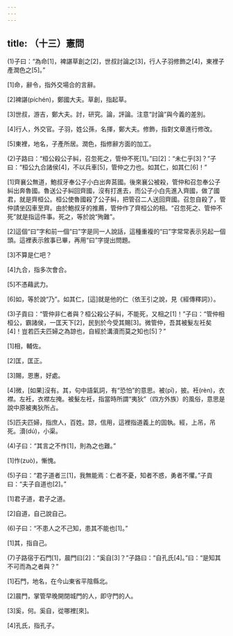 ```yaml
---
---
---
```

title: （十三）憲問
---



(1)子曰：“為命[1]，裨諶草創之[2]，世叔討論之[3]，行人子羽修飾之[4]，東裡子產潤色之[5]。”

[1]命，辭令，指外交場合的言辭。

[2]裨諶(píchén)，鄭國大夫。草創，指起草。

[3]世叔，游吉，鄭大夫。討，研究。論，評論。注意“討論”與今義的差別。

[4]行人，外交官。子羽，姓公孫，名揮，鄭大夫。修飾，指對文章進行修改。

[5]東裡，地名，子產所居。潤色，指修辭方面的加工。

(2)子路曰：“桓公殺公子糾，召忽死之，管仲不死[1]。”曰[2]：“未仁乎[3]？”子曰：“桓公九合諸侯[4]，不以兵車[5]，管仲之力也。如其仁，如其仁[6]！”

[1]齊襄公無道，鮑叔牙奉公子小白出奔莒國。後來襄公被殺，管仲和召忽奉公子糾出奔魯國。魯送公子糾回齊國，沒有打進去，而公子小白先進入齊國，做了國君，就是齊桓公。桓公使魯國殺了公子糾，把管召二人送回齊國。召忽自殺了，管仲請坐囚車至齊。由於鮑叔牙的推薦，管仲作了齊桓公的相。“召忽死之、管仲不死”就是指這件事。死之，等於說“殉難”。

[2]這個“曰”字和前一個“曰”字是同一人說話，這種重複的“曰”字常常表示另起一個頭。這裡表示敘事已畢，再用“曰”字提出問題。

[3]不算是仁吧？

[4]九合，指多次會合。

[5]不憑藉武力。

[6]如，等於說“乃”。如其仁，[這]就是他的仁（依王引之說，見《經傳釋詞》）。

(3)子貢曰：“管仲非仁者與？桓公殺公子糾，不能死，又相之[1]！”子曰：“管仲相桓公，霸諸侯，一匡天下[2]，民到於今受其賜[3]。微管仲，吾其被髮左衽矣[4]！豈若匹夫匹婦之為諒也，自經於溝瀆而莫之知也[5]？”

[1]相，輔佐。

[2]匡，匡正。

[3]賜，恩惠，好處。

[4]微，[如果]沒有。其，句中語氣詞，有“恐怕”的意思。被(pī)，披。衽(rèn)，衣襟。左衽，衣襟左掩。被髮左衽，指當時所謂“夷狄”（四方外族）的風俗，意思是說中原被夷狄所占。

[5]匹夫匹婦，指庶人，百姓。諒，信用，這裡指道義上的固執。經，上吊，吊死。瀆(dú)，小渠。

(4)子曰：“其言之不怍[1]，則為之也難。”

[1]怍(zuò)，慚愧。

(5)子曰：“君子道者三[1]，我無能焉：仁者不憂，知者不惑，勇者不懼。”子貢曰：“夫子自道也[2]。”

[1]君子道，君子之道。

[2]自道，自己說自己。

(6)子曰：“不患人之不己知，患其不能也[1]。”

[1]其，指自己。

(7)子路宿于石門[1]，晨門曰[2]：“奚自[3]？”子路曰：“自孔氏[4]。”曰：“是知其不可而為之者與？”

[1]石門，地名，在今山東省平陰縣北。

[2]晨門，掌管早晚開閉城門的人，即守門的人。

[3]奚，何。奚自，從哪裡[來]。

[4]孔氏，指孔子。